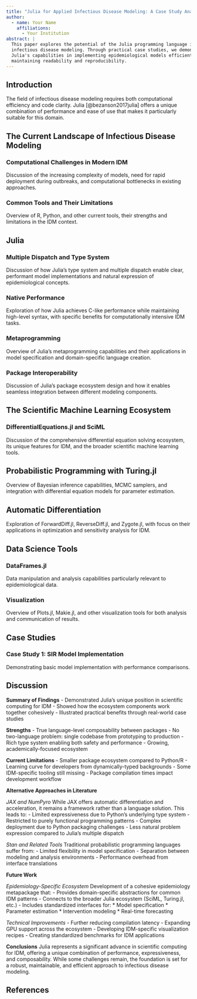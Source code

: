 ```yaml
---
title: "Julia for Applied Infectious Disease Modeling: A Case Study Analysis"
author:
  - name: Your Name
    affiliations:
      - Your Institution
abstract: |
  This paper explores the potential of the Julia programming language in applied
  infectious disease modeling. Through practical case studies, we demonstrate
  Julia's capabilities in implementing epidemiological models efficiently while
  maintaining readability and reproducibility.
---
```


## Introduction

The field of infectious disease modeling requires both computational efficiency
and code clarity. Julia [@bezanson2017julia] offers a unique combination of
performance and ease of use that makes it particularly suitable for this domain.

## The Current Landscape of Infectious Disease Modeling

### Computational Challenges in Modern IDM
Discussion of the increasing complexity of models, need for rapid deployment
during outbreaks, and computational bottlenecks in existing approaches.

### Common Tools and Their Limitations
Overview of R, Python, and other current tools, their strengths and limitations
in the IDM context.

## Julia

### Multiple Dispatch and Type System
Discussion of how Julia's type system and multiple dispatch enable clear,
performant model implementations and natural expression of epidemiological
concepts.

### Native Performance
Exploration of how Julia achieves C-like performance while maintaining
high-level syntax, with specific benefits for computationally intensive IDM
tasks.

### Metaprogramming
Overview of Julia's metaprogramming capabilities and their applications in
model specification and domain-specific language creation.

### Package Interoperability
Discussion of Julia's package ecosystem design and how it enables seamless
integration between different modeling components.

## The Scientific Machine Learning Ecosystem

### DifferentialEquations.jl and SciML
Discussion of the comprehensive differential equation solving ecosystem, its
unique features for IDM, and the broader scientific machine learning tools.

## Probabilistic Programming with Turing.jl
Overview of Bayesian inference capabilities, MCMC samplers, and integration
with differential equation models for parameter estimation.

## Automatic Differentiation
Exploration of ForwardDiff.jl, ReverseDiff.jl, and Zygote.jl, with focus on
their applications in optimization and sensitivity analysis for IDM.

## Data Science Tools

### DataFrames.jl
Data manipulation and analysis capabilities particularly relevant to
epidemiological data.

### Visualization
Overview of Plots.jl, Makie.jl, and other visualization tools for both
analysis and communication of results.

## Case Studies

### Case Study 1: SIR Model Implementation
Demonstrating basic model implementation with performance comparisons.

## Discussion

**Summary of Findings**
- Demonstrated Julia's unique position in scientific computing for IDM
- Showed how the ecosystem components work together cohesively
- Illustrated practical benefits through real-world case studies

**Strengths**
- True language-level composability between packages
- No two-language problem: single codebase from prototyping to production
- Rich type system enabling both safety and performance
- Growing, academically-focused ecosystem

**Current Limitations**
- Smaller package ecosystem compared to Python/R
- Learning curve for developers from dynamically-typed backgrounds
- Some IDM-specific tooling still missing
- Package compilation times impact development workflow

**Alternative Approaches in Literature**

*JAX and NumPyro*
While JAX offers automatic differentiation and acceleration, it remains a
framework rather than a language solution. This leads to:
- Limited expressiveness due to Python's underlying type system
- Restricted to purely functional programming patterns
- Complex deployment due to Python packaging challenges
- Less natural problem expression compared to Julia's multiple dispatch

*Stan and Related Tools*
Traditional probabilistic programming languages suffer from:
- Limited flexibility in model specification
- Separation between modeling and analysis environments
- Performance overhead from interface translations

**Future Work**

*Epidemiology-Specific Ecosystem*
Development of a cohesive epidemiology metapackage that:
- Provides domain-specific abstractions for common IDM patterns
- Connects to the broader Julia ecosystem (SciML, Turing.jl, etc.)
- Includes standardized interfaces for:
  * Model specification
  * Parameter estimation
  * Intervention modeling
  * Real-time forecasting

*Technical Improvements*
- Further reducing compilation latency
- Expanding GPU support across the ecosystem
- Developing IDM-specific visualization recipes
- Creating standardized benchmarks for IDM applications

**Conclusions**
Julia represents a significant advance in scientific computing for IDM,
offering a unique combination of performance, expressiveness, and
composability. While some challenges remain, the foundation is set for a
robust, maintainable, and efficient approach to infectious disease modeling.

## References
